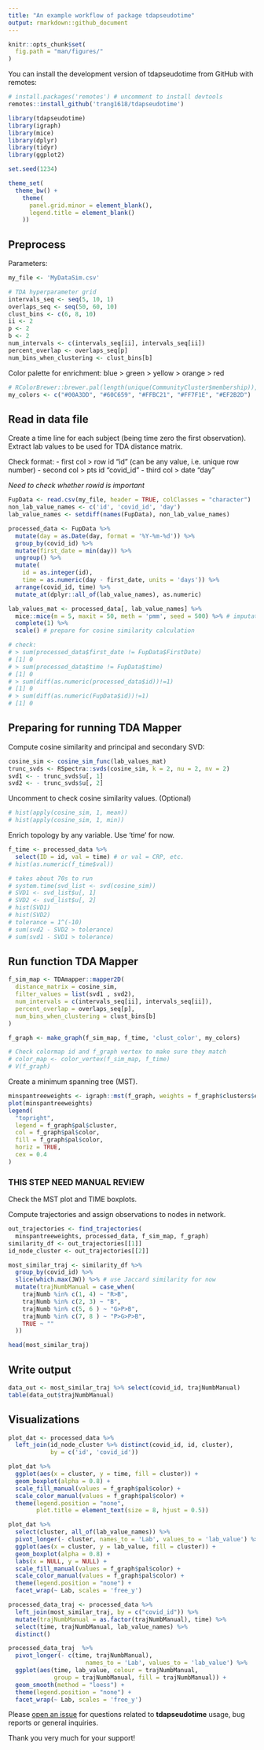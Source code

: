 ```yaml
---
title: "An example workflow of package tdapseudotime"
output: rmarkdown::github_document
---
```


```r
knitr::opts_chunk$set(
  fig.path = "man/figures/"
)
```

You can install the development version of tdapseudotime from GitHub with remotes:
```r
# install.packages('remotes') # uncomment to install devtools
remotes::install_github('trang1618/tdapseudotime')
```

```r
library(tdapseudotime)
library(igraph)
library(mice)
library(dplyr)
library(tidyr)
library(ggplot2)

set.seed(1234)
```

```r
theme_set(
  theme_bw() + 
    theme(
      panel.grid.minor = element_blank(),
      legend.title = element_blank()
    ))
```

## Preprocess

Parameters:
```r
my_file <- 'MyDataSim.csv'

# TDA hyperparameter grid
intervals_seq <- seq(5, 10, 1)
overlaps_seq <- seq(50, 60, 10)
clust_bins <- c(6, 8, 10)
ii <- 2
p <- 2
b <- 2
num_intervals <- c(intervals_seq[ii], intervals_seq[ii])
percent_overlap <- overlaps_seq[p]
num_bins_when_clustering <- clust_bins[b]
```

Color palette for enrichment: blue > green > yellow > orange > red
```r
# RColorBrewer::brewer.pal(length(unique(CommunityCluster$membership)), "Set1")
my_colors <- c("#00A3DD", "#60C659", "#FFBC21", "#FF7F1E", "#EF2B2D")
```

## Read in data file
Create a time line for each subject (being time zero the first observation).
Extract lab values to be used for TDA distance matrix.

Check format:
- first col > row id "id" (can be any value, i.e. unique row number)
- second col > pts id "covid_id"
- third col > date "day"

*Need to check whether rowid is important*

```r
FupData <- read.csv(my_file, header = TRUE, colClasses = "character")
non_lab_value_names <- c('id', 'covid_id', 'day')
lab_value_names <- setdiff(names(FupData), non_lab_value_names)

processed_data <- FupData %>% 
  mutate(day = as.Date(day, format = '%Y-%m-%d')) %>% 
  group_by(covid_id) %>% 
  mutate(first_date = min(day)) %>% 
  ungroup() %>% 
  mutate(
    id = as.integer(id),
    time = as.numeric(day - first_date, units = 'days')) %>% 
  arrange(covid_id, time) %>% 
  mutate_at(dplyr::all_of(lab_value_names), as.numeric)
```

```r
lab_values_mat <- processed_data[, lab_value_names] %>% 
  mice::mice(m = 5, maxit = 50, meth = 'pmm', seed = 500) %>% # imputation
  complete(1) %>% 
  scale() # prepare for cosine similarity calculation
```

```r
# check:
# > sum(processed_data$first_date != FupData$FirstDate)
# [1] 0
# > sum(processed_data$time != FupData$time)
# [1] 0
# > sum(diff(as.numeric(processed_data$id))!=1)
# [1] 0
# > sum(diff(as.numeric(FupData$id))!=1)
# [1] 0
```

## Preparing for running TDA Mapper
Compute cosine similarity and principal and secondary SVD:

```r
cosine_sim <- cosine_sim_func(lab_values_mat)
trunc_svds <- RSpectra::svds(cosine_sim, k = 2, nu = 2, nv = 2)
svd1 <- - trunc_svds$u[, 1]
svd2 <- - trunc_svds$u[, 2]
```

Uncomment to check cosine similarity values. (Optional)
```r
# hist(apply(cosine_sim, 1, mean))
# hist(apply(cosine_sim, 1, min))
```

Enrich topology by any variable.
Use 'time' for now.
```r
f_time <- processed_data %>% 
  select(ID = id, val = time) # or val = CRP, etc.
# hist(as.numeric(f_time$val))
```

```r
# takes about 70s to run
# system.time(svd_list <- svd(cosine_sim))
# SVD1 <- svd_list$u[, 1]
# SVD2 <- svd_list$u[, 2]
# hist(SVD1)
# hist(SVD2)
# tolerance = 1^(-10)
# sum(svd2 - SVD2 > tolerance)
# sum(svd1 - SVD1 > tolerance)
```

## Run function TDA Mapper 

```r
f_sim_map <- TDAmapper::mapper2D(
  distance_matrix = cosine_sim,
  filter_values = list(svd1 , svd2),
  num_intervals = c(intervals_seq[ii], intervals_seq[ii]),
  percent_overlap = overlaps_seq[p],
  num_bins_when_clustering = clust_bins[b]
)

f_graph <- make_graph(f_sim_map, f_time, 'clust_color', my_colors)
```

```r
# Check colormap id and f_graph vertex to make sure they match
# color_map <- color_vertex(f_sim_map, f_time)
# V(f_graph)
```

Create a minimum spanning tree (MST).
```r
minspantreeweights <- igraph::mst(f_graph, weights = f_graph$clusters$edge.betweenness)
plot(minspantreeweights)
legend(
  "topright",
  legend = f_graph$pal$cluster,
  col = f_graph$pal$color,
  fill = f_graph$pal$color,
  horiz = TRUE,
  cex = 0.4
)
```

### THIS STEP NEED MANUAL REVIEW 
Check the MST plot and TIME boxplots.

Compute trajectories and assign observations to nodes in network.
```r
out_trajectories <- find_trajectories(
  minspantreeweights, processed_data, f_sim_map, f_graph)
similarity_df <- out_trajectories[[1]]
id_node_cluster <- out_trajectories[[2]]
```

```r
most_similar_traj <- similarity_df %>%
  group_by(covid_id) %>%
  slice(which.max(JW)) %>% # use Jaccard similarity for now
  mutate(trajNumbManual = case_when(
    trajNumb %in% c(1, 4) ~ "R>B",
    trajNumb %in% c(2, 3) ~ "B",
    trajNumb %in% c(5, 6 ) ~ "G>P>B",
    trajNumb %in% c(7, 8 ) ~ "P>G>P>B",
    TRUE ~ ""
  ))

head(most_similar_traj)
```

## Write output
```r
data_out <- most_similar_traj %>% select(covid_id, trajNumbManual)
table(data_out$trajNumbManual)
```

## Visualizations

```r
plot_dat <- processed_data %>% 
  left_join(id_node_cluster %>% distinct(covid_id, id, cluster), 
            by = c('id', 'covid_id'))

plot_dat %>% 
  ggplot(aes(x = cluster, y = time, fill = cluster)) +
  geom_boxplot(alpha = 0.8) + 
  scale_fill_manual(values = f_graph$pal$color) + 
  scale_color_manual(values = f_graph$pal$color) +
  theme(legend.position = "none",
        plot.title = element_text(size = 8, hjust = 0.5))

plot_dat %>% 
  select(cluster, all_of(lab_value_names)) %>% 
  pivot_longer(- cluster, names_to = 'Lab', values_to = 'lab_value') %>% 
  ggplot(aes(x = cluster, y = lab_value, fill = cluster)) +
  geom_boxplot(alpha = 0.8) + 
  labs(x = NULL, y = NULL) +
  scale_fill_manual(values = f_graph$pal$color) + 
  scale_color_manual(values = f_graph$pal$color) +
  theme(legend.position = "none") +
  facet_wrap(~ Lab, scales = 'free_y')

processed_data_traj <- processed_data %>% 
  left_join(most_similar_traj, by = c("covid_id")) %>% 
  mutate(trajNumbManual = as.factor(trajNumbManual), time) %>%
  select(time, trajNumbManual, lab_value_names) %>% 
  distinct()


```

```r
processed_data_traj  %>% 
  pivot_longer(- c(time, trajNumbManual), 
                      names_to = 'Lab', values_to = 'lab_value') %>% 
  ggplot(aes(time, lab_value, colour = trajNumbManual, 
             group = trajNumbManual, fill = trajNumbManual)) +
  geom_smooth(method = "loess") +
  theme(legend.position = "none") +
  facet_wrap(~ Lab, scales = 'free_y')
```

Please [open an issue](https://github.com/trang1618/tdapseudotime/issues/new) for questions related to **tdapseudotime** usage, bug reports or general inquiries.

Thank you very much for your support!
